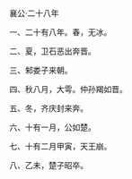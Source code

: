 

襄公·二十八年

一、二十有八年。春，无冰。

二、夏，卫石恶出奔晋。

三、邾娄子来朝。

四、秋八月，大雩。仲孙羯如晋。

五、冬，齐庆封来奔。

六、十有一月，公如楚。

七、十有二月甲寅，天王崩。

八、乙未，楚子昭卒。

